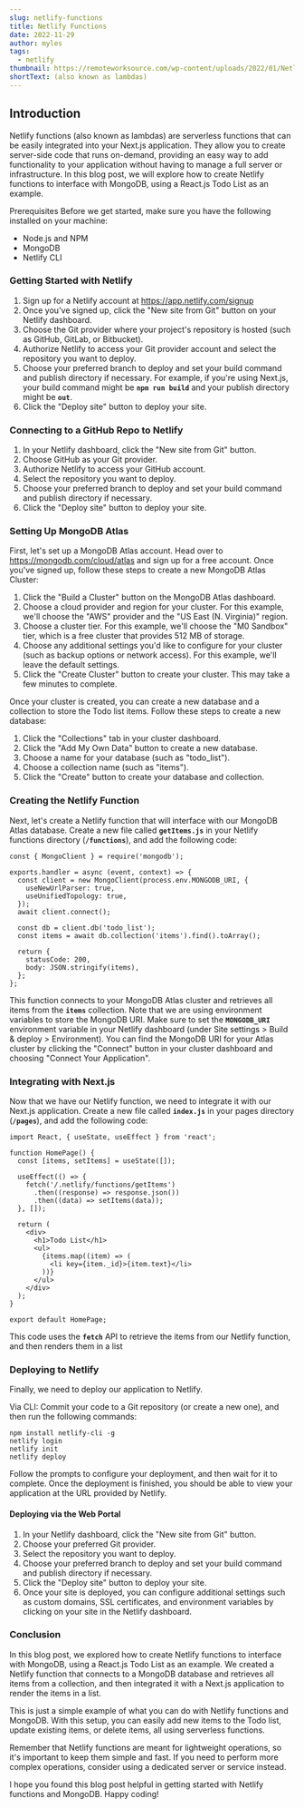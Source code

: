 ```yaml
---
slug: netlify-functions
title: Netlify Functions
date: 2022-11-29
author: myles
tags:
  - netlify
thumbnail: https://remoteworksource.com/wp-content/uploads/2022/01/Netlify.jpg
shortText: (also known as lambdas)
---
```

## Introduction

Netlify functions (also known as lambdas) are serverless functions that can be easily integrated into your Next.js application. They allow you to create server-side code that runs on-demand, providing an easy way to add functionality to your application without having to manage a full server or infrastructure. In this blog post, we will explore how to create Netlify functions to interface with MongoDB, using a React.js Todo List as an example.

Prerequisites Before we get started, make sure you have the following installed on your machine:

* Node.js and NPM
* MongoDB
* Netlify CLI

### Getting Started with Netlify

1. Sign up for a Netlify account at https://app.netlify.com/signup﻿
2. Once you've signed up, click the "New site from Git" button on your Netlify dashboard.
3. Choose the Git provider where your project's repository is hosted (such as GitHub, GitLab, or Bitbucket).
4. Authorize Netlify to access your Git provider account and select the repository you want to deploy.
5. Choose your preferred branch to deploy and set your build command and publish directory if necessary. For example, if you're using Next.js, your build command might be **`npm run build`** and your publish directory might be **`out`**.
6. Click the "Deploy site" button to deploy your site.

### Connecting to a GitHub Repo to Netlify

1. In your Netlify dashboard, click the "New site from Git" button.
2. Choose GitHub as your Git provider.
3. Authorize Netlify to access your GitHub account.
4. Select the repository you want to deploy.
5. Choose your preferred branch to deploy and set your build command and publish directory if necessary.
6. Click the "Deploy site" button to deploy your site.

### Setting Up MongoDB Atlas

First, let's set up a MongoDB Atlas account. Head over to https://mongodb.com/cloud/atlas and sign up for a free account.  Once you've signed up, follow these steps to create a new MongoDB Atlas Cluster:

1. Click the "Build a Cluster" button on the MongoDB Atlas dashboard.
2. Choose a cloud provider and region for your cluster. For this example, we'll choose the "AWS" provider and the "US East (N. Virginia)" region.
3. Choose a cluster tier. For this example, we'll choose the "M0 Sandbox" tier, which is a free cluster that provides 512 MB of storage.
4. Choose any additional settings you'd like to configure for your cluster (such as backup options or network access). For this example, we'll leave the default settings.
5. Click the "Create Cluster" button to create your cluster. This may take a few minutes to complete.

Once your cluster is created, you can create a new database and a collection to store the Todo list items. Follow these steps to create a new database:

1. Click the "Collections" tab in your cluster dashboard.
2. Click the "Add My Own Data" button to create a new database.
3. Choose a name for your database (such as "todo_list").
4. Choose a collection name (such as "items").
5. Click the "Create" button to create your database and collection.

### Creating the Netlify Function

Next, let's create a Netlify function that will interface with our MongoDB Atlas database. Create a new file called **`getItems.js`** in your Netlify functions directory (**`/functions`**), and add the following code:

```
const { MongoClient } = require('mongodb');

exports.handler = async (event, context) => {
  const client = new MongoClient(process.env.MONGODB_URI, {
    useNewUrlParser: true,
    useUnifiedTopology: true,
  });
  await client.connect();

  const db = client.db('todo_list');
  const items = await db.collection('items').find().toArray();

  return {
    statusCode: 200,
    body: JSON.stringify(items),
  };
};
```

This function connects to your MongoDB Atlas cluster and retrieves all items from the **`items`** collection. Note that we are using environment variables to store the MongoDB URI. Make sure to set the **`MONGODB_URI`** environment variable in your Netlify dashboard (under Site settings > Build & deploy > Environment). You can find the MongoDB URI for your Atlas cluster by clicking the "Connect" button in your cluster dashboard and choosing "Connect Your Application".

### Integrating with Next.js

Now that we have our Netlify function, we need to integrate it with our Next.js application. Create a new file called **`index.js`** in your pages directory (**`/pages`**), and add the following code:

```
import React, { useState, useEffect } from 'react';

function HomePage() {
  const [items, setItems] = useState([]);

  useEffect(() => {
    fetch('/.netlify/functions/getItems')
      .then((response) => response.json())
      .then((data) => setItems(data));
  }, []);

  return (
    <div>
      <h1>Todo List</h1>
      <ul>
        {items.map((item) => (
          <li key={item._id}>{item.text}</li>
        ))}
      </ul>
    </div>
  );
}

export default HomePage;
```

This code uses the **`fetch`** API to retrieve the items from our Netlify function, and then renders them in a list

### Deploying to Netlify

Finally, we need to deploy our application to Netlify.

Via CLI: Commit your code to a Git repository (or create a new one), and then run the following commands:

```
npm install netlify-cli -g
netlify login
netlify init
netlify deploy
```

Follow the prompts to configure your deployment, and then wait for it to complete. Once the deployment is finished, you should be able to view your application at the URL provided by Netlify.

#### Deploying via the Web Portal

1. In your Netlify dashboard, click the "New site from Git" button.
2. Choose your preferred Git provider.
3. Select the repository you want to deploy.
4. Choose your preferred branch to deploy and set your build command and publish directory if necessary.
5. Click the "Deploy site" button to deploy your site.
6. Once your site is deployed, you can configure additional settings such as custom domains, SSL certificates, and environment variables by clicking on your site in the Netlify dashboard.

### Conclusion

In this blog post, we explored how to create Netlify functions to interface with MongoDB, using a React.js Todo List as an example. We created a Netlify function that connects to a MongoDB database and retrieves all items from a collection, and then integrated it with a Next.js application to render the items in a list.

This is just a simple example of what you can do with Netlify functions and MongoDB. With this setup, you can easily add new items to the Todo list, update existing items, or delete items, all using serverless functions.

Remember that Netlify functions are meant for lightweight operations, so it's important to keep them simple and fast. If you need to perform more complex operations, consider using a dedicated server or service instead.

I hope you found this blog post helpful in getting started with Netlify functions and MongoDB. Happy coding!